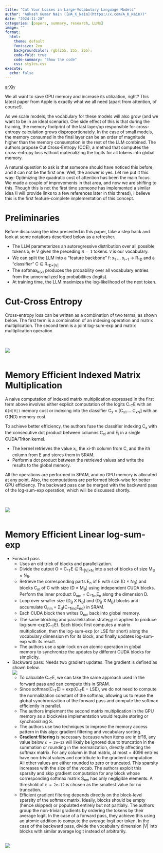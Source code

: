 ```yaml
---
title: "Cut Your Losses in Large-Vocabulary Language Models"
author: "Aakash Kumar Nain ([@A_K_Nain](https://x.com/A_K_Nain))"
date: "2024-11-20"
categories: [papers, summary, research, LLMs]
image: ""
format:
  html:
    theme: default
    fontsize: 2em
    backgroundcolor: rgb(255, 255, 255);
    code-fold: true
    code-summary: "Show the code"
    css: styles.css
execute: 
  echo: false
---
```


[arXiv](https://arxiv.org/abs/2411.09009)<br>

We all want to save GPU memory and increase its utilization, right? This latest paper from Apple is
exactly what we all need (apart from attention, of course!).

As we scale models, the vocabulary for these models will also grow (and we want to be in an ideal
scenario). One side effect of this is that during the training, the memory footprint of the last layer/op
responsible for cross-entropy calculation grows disproportionately. In the case of small models, the
memory consumed in the final layer can be an order of magnitude higher than the memory consumption in the
rest of the LLM combined. The authors propose Cut Cross-Entropy (CCE), a method that computes the
cross-entropy loss without materializing the logits for all tokens into global memory.

A natural question to ask is that someone should have noticed this before, and it can not be the first
one. Well, the answer is yes. Let me put it this way: Optimizing the quadratic cost of attention has
been the main focus. We made a couple of improvements in that area, and now we are shifting to this.
Though this is not the first time someone has implemented a similar idea (I will provide links to a few
references later in this thread), I believe this is the first feature-complete implementation of this
concept.


# Preliminaries

Before discussing the idea presented in this paper, take a step back and look at some notations described
below as a refresher.

* The LLM parameterizes an autoregressive distribution over all possible tokens x~i~ ∈ V given the
preceding `N − 1` tokens. `V` is our vocabulary.
* We can split the LLM into a "feature backbone" f: x~1~ ... x~i−1~ → R~^D~ and a "classifier"
C ∈ R~^D×|V|~
* The softmax~k(v)~ produces the probability over all vocabulary entries from the unnormalized log
probabilities (logits).
* At training time, the LLM maximizes the log-likelihood of the next token.


# Cut-Cross Entropy

Cross-entropy loss can be written as a combination of two terms, as shown below. The first term is a
combination of an indexing operation and matrix multiplication. The second term is a joint log-sum-exp
and matrix multiplication operation.

<br><br>
![](../paper_screenshots/cut_your_losses/1.png)
<br><br>

# Memory Efficient Indexed Matrix Multiplication

A naive computation of indexed matrix multiplication expressed in the first term above involves either
explicit computation of the logits C~^T~E with an `O(N|V|)` memory cost or indexing into the classifier
C~x~ = [C~x1~.....C~xN~] with an O(ND) memory cost.


To achieve better efficiency, the authors fuse the classifier indexing C~x~ with the consecutive dot
product between columns C~xi~ and E~i~ in a single CUDA/Triton kernel.

* The kernel retrieves the value x~i~, the xi-th column from C, and the ith column from E and stores
them in SRAM.
* Perform a dot product between the retrieved values and write the results to the global memory.


All the operations are performed in SRAM, and no GPU memory is allocated at any point. Also, the
computations are performed block-wise for better GPU efficiency. The backward pass can be merged with
the backward pass of the log-sum-exp operation, which will be discussed shortly.

<br><br>
![](../paper_screenshots/cut_your_losses/2.png)
<br><br>

# Memory Efficient Linear log-sum-exp

* Forward pass
  - Uses an old trick of blocks and parallelization.
  - Divide the output O = C~^T~E ∈ R~^|V|×N~ into a set of blocks of size M~B~ × N~B~.
  - Retrieve the corresponding parts E~n~ of E with size (D × N~B~) and blocks C~m~ of C with size
  (D × M~B~) using independent CUDA blocks. Perform the inner product O~nm~ = C~^T~~m~E~n~ along the
  dimension D.
  - Loop over smaller size (D~B~ X N~B~) and (D~B~ X M~B~) blocks and accumulate
  O~nm~ = Σ~d~(C~^T~~md~E~nd~) in SRAM.
  - Each CUDA block then writes O~nm~ back into global memory.
  - The same blocking and parallelization strategy is applied to produce log-sum-exp(C~^T~E). Each block
  first computes a matrix multiplication, then the log-sum-exp (or LSE for short) along the vocabulary
  dimension m for its block, and finally updates log-sum-exp with its result.
  - The authors use a spin-lock on an atomic operation in global memory to synchronize the updates by
  different CUDA blocks for simplicity.

* Backward pass: Needs two gradient updates. The gradient is defined as shown below.
<br>
![](../paper_screenshots/cut_your_losses/3.png)
<br>
  - To calculate C~^T~E, we can take the same approach used in the forward pass and can compute this in
  SRAM.
  - Since softmax(C~^T~E) = exp(C~^T~E − LSE), we do not need to compute the normalization constant of
  the softmax, allowing us to reuse the global synchronization of the forward pass and compute the
  softmax efficiently in parallel.
  - The authors implement the second matrix multiplication in the GPU memory as a blockwise implementation
  would require storing or synchronizing S.
  - The authors use two techniques to improve the memory access pattern in this algo: gradient filtering
  and vocabulary sorting.
  - **Gradient filtering** is necessary because when items are in bf16, any value below `ε = 2e−12` will
  likely be ignored due to truncation in the summation or rounding in the normalization, directly
  affecting the softmax matrix. For any column in that matrix, at most \frac{1}{ε} = 4096 entries have
  non-trivial values and contribute to the gradient computation. All other values are either rounded to
  zero or truncated. This sparsity increases with the size of the vocab. The authors exploit this
  sparsity and skip gradient computation for any block whose corresponding softmax matrix S~nm~ has only
  negligible elements. A threshold of `ε = 2e−12` is chosen as the smallest value for no truncation.
  - Efficient gradient filtering depends directly on the block-level sparsity of the softmax matrix.
  Ideally, blocks should be empty (hence skipped) or populated entirely but not partially. The authors
  group the non-trivial gradients by ordering the tokens by their average logit. In the case of a
  forward pass, they achieve this using an atomic addition to compute the average logit per token. In the
  case of the backward pass, divide the vocabulary dimension |V| into blocks with similar average logit
  instead of arbitrarily.

<br>
![](../paper_screenshots/cut_your_losses/4.png)
<br>